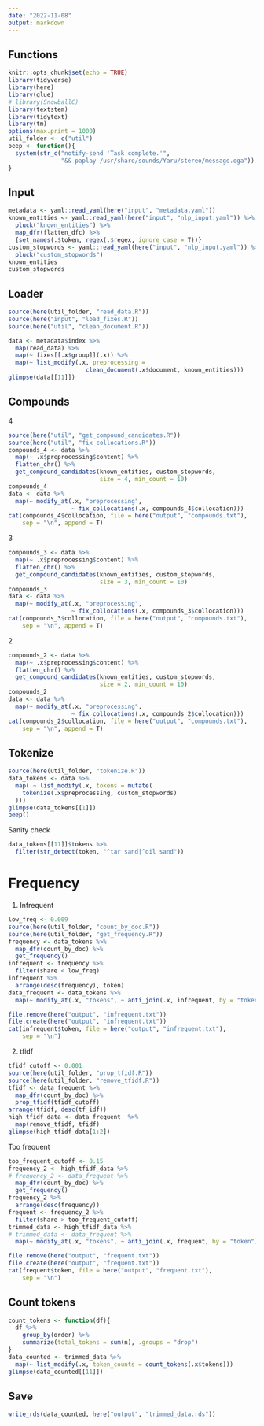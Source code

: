```yaml
---
date: "2022-11-08"
output: markdown
---
```


## Functions

```r
knitr::opts_chunk$set(echo = TRUE)
library(tidyverse)
library(here)
library(glue)
# library(SnowballC)
library(textstem)
library(tidytext)
library(tm)
options(max.print = 1000)
util_folder <- c("util")
beep <- function(){
  system(str_c("notify-send 'Task complete.'",
               "&& paplay /usr/share/sounds/Yaru/stereo/message.oga"))
}
```

## Input

```r
metadata <- yaml::read_yaml(here("input", "metadata.yaml"))
known_entities <- yaml::read_yaml(here("input", "nlp_input.yaml")) %>%
  pluck("known_entities") %>%
  map_dfr(flatten_dfc) %>%
  {set_names(.$token, regex(.$regex, ignore_case = T))}
custom_stopwords <- yaml::read_yaml(here("input", "nlp_input.yaml")) %>%
  pluck("custom_stopwords")
known_entities
custom_stopwords
```

## Loader

```r
source(here(util_folder, "read_data.R"))
source(here("input", "load_fixes.R"))
source(here("util", "clean_document.R"))

data <- metadata$index %>%
  map(read_data) %>%
  map(~ fixes[[.x$group]](.x)) %>%
  map(~ list_modify(.x, preprocessing = 
                      clean_document(.x$document, known_entities)))
glimpse(data[[11]])
```

## Compounds

4

```r
source(here("util", "get_compound_candidates.R"))
source(here("util", "fix_collocations.R"))
compounds_4 <- data %>%
  map(~ .x$preprocessing$content) %>%
  flatten_chr() %>%
  get_compound_candidates(known_entities, custom_stopwords, 
                          size = 4, min_count = 10)
compounds_4
data <- data %>%
  map(~ modify_at(.x, "preprocessing",
                  ~ fix_collocations(.x, compounds_4$collocation)))
cat(compounds_4$collocation, file = here("output", "compounds.txt"),
    sep = "\n", append = T)
```

3

```r
compounds_3 <- data %>%
  map(~ .x$preprocessing$content) %>%
  flatten_chr() %>%
  get_compound_candidates(known_entities, custom_stopwords, 
                          size = 3, min_count = 10)
compounds_3
data <- data %>%
  map(~ modify_at(.x, "preprocessing",
                  ~ fix_collocations(.x, compounds_3$collocation)))
cat(compounds_3$collocation, file = here("output", "compounds.txt"),
    sep = "\n", append = T)
```

2

```r
compounds_2 <- data %>%
  map(~ .x$preprocessing$content) %>%
  flatten_chr() %>%
  get_compound_candidates(known_entities, custom_stopwords, 
                          size = 2, min_count = 10)
compounds_2
data <- data %>%
  map(~ modify_at(.x, "preprocessing",
                  ~ fix_collocations(.x, compounds_2$collocation)))
cat(compounds_2$collocation, file = here("output", "compounds.txt"),
    sep = "\n", append = T)
```

## Tokenize

```r
source(here(util_folder, "tokenize.R"))
data_tokens <- data %>%
  map( ~ list_modify(.x, tokens = mutate(
    tokenize(.x$preprocessing, custom_stopwords)
  )))
glimpse(data_tokens[[1]])
beep()
```

Sanity check

```r
data_tokens[[11]]$tokens %>%
  filter(str_detect(token, "^tar sand|^oil sand"))
```

# Frequency

1. Infrequent

```r
low_freq <- 0.009
source(here(util_folder, "count_by_doc.R"))
source(here(util_folder, "get_frequency.R"))
frequency <- data_tokens %>%
  map_dfr(count_by_doc) %>%
  get_frequency()
infrequent <- frequency %>%
  filter(share < low_freq)
infrequent %>%
  arrange(desc(frequency), token)
data_frequent <- data_tokens %>%
  map(~ modify_at(.x, "tokens", ~ anti_join(.x, infrequent, by = "token")))

file.remove(here("output", "infrequent.txt"))
file.create(here("output", "infrequent.txt"))
cat(infrequent$token, file = here("output", "infrequent.txt"),
    sep = "\n")
```

2. tfidf 

```r
tfidf_cutoff <- 0.001
source(here(util_folder, "prop_tfidf.R"))
source(here(util_folder, "remove_tfidf.R"))
tfidf <- data_frequent %>%
  map_dfr(count_by_doc) %>%
  prop_tfidf(tfidf_cutoff)
arrange(tfidf, desc(tf_idf))
high_tfidf_data <- data_frequent  %>%
  map(remove_tfidf, tfidf)
glimpse(high_tfidf_data[1:2])
```

Too frequent

```r
too_frequent_cutoff <- 0.15
frequency_2 <- high_tfidf_data %>%
# frequency_2 <- data_frequent %>%
  map_dfr(count_by_doc) %>%
  get_frequency()
frequency_2 %>%
  arrange(desc(frequency))
frequent <- frequency_2 %>%
  filter(share > too_frequent_cutoff)
trimmed_data <- high_tfidf_data %>%
# trimmed_data <- data_frequent %>%
  map(~ modify_at(.x, "tokens", ~ anti_join(.x, frequent, by = "token")))

file.remove(here("output", "frequent.txt"))
file.create(here("output", "frequent.txt"))
cat(frequent$token, file = here("output", "frequent.txt"),
    sep = "\n")
```

## Count tokens

```r
count_tokens <- function(df){
  df %>%
    group_by(order) %>%
    summarize(total_tokens = sum(n), .groups = "drop")
}
data_counted <- trimmed_data %>%
  map(~ list_modify(.x, token_counts = count_tokens(.x$tokens)))
glimpse(data_counted[[11]])
```

## Save

```r
write_rds(data_counted, here("output", "trimmed_data.rds"))
```
